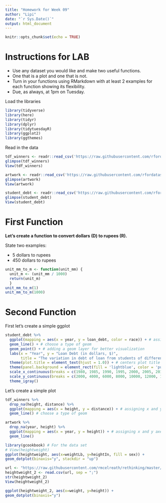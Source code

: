 ```yaml
---
title: "Homework for Week 09"
author: "Lipi"
date: "`r Sys.Date()`"
output: html_document
---
```


```r
knitr::opts_chunk$set(echo = TRUE)
```

# Instructions for LAB

- Use any dataset you would like and make two useful functions. 
- One that is a plot and one that is not. 
- Turn in your functions using RMarkdown with at least 2 examples for each function showing its flexibility. 
- Due, as always, at 1pm on Tuesday.


Load the libraries
```r
library(tidyverse)
library(here)
library(tidyr)
library(dplyr)
library(tidytuesdayR)
library(ggplot2)
library(ggthemes)
```

Read in the data

```r
tdf_winners <- readr::read_csv('https://raw.githubusercontent.com/rfordatascience/tidytuesday/master/data/2020/2020-04-07/tdf_winners.csv')
glimpse(tdf_winners)
View(tdf_winners)

```


```r
artwork <- readr::read_csv('https://raw.githubusercontent.com/rfordatascience/tidytuesday/master/data/2021/2021-01-12/artwork.csv')
glimpse(artwork)
View(artwork)
```


```r
student_debt <- readr::read_csv('https://raw.githubusercontent.com/rfordatascience/tidytuesday/master/data/2021/2021-02-09/student_debt.csv')
glimpse(student_debt)
View(student_debt)
```

# First Function

**Let's create a function to convert dollars (D) to rupees (R).**

State two examples: 

- 5 dollars to rupees
- 450 dollars to rupees

```r
unit_mm_to_m <- function(unit_mm) {
  unit_m <- (unit_mm / 1000)
  return(unit_m)
  }
unit_mm_to_m(1)
unit_mm_to_m(1000)
```

# Second Function

First let's create a simple ggplot

```r
student_debt %>%
  ggplot(mapping = aes(x = year, y = loan_debt, color = race)) + # assigning x and y axes
  geom_line() + # choose a type of geom
  geom_point() + # adding a geom layer for better visualization
  labs(x = "Year", y = "Loan Debt (in dollars, $)", 
       title = "The variation in debt of loan from students of different races") + # adds labels to axes
  theme(plot.title = element_text(hjust = 1.0)) + # centers plot title
  theme(panel.background = element_rect(fill = 'lightblue', color = 'purple')) +
  scale_x_continuous(breaks = c(1980, 1985, 1990, 1995, 2000, 2005, 2010, 2016, 2020)) + # set marks for x and y axes
  scale_y_continuous(breaks = c(2000, 4000, 6000, 8000, 10000, 12000, 14000, 16000)) +
  theme_igray()
```

Let's create a simple plot

```r
tdf_winners %>%
  drop_na(height, distance) %>%
  ggplot(mapping = aes(x = height, y = distance)) + # assigning x and y axes
  geom_line() # choose a type of geom
```

```r
artwork %>%
  drop_na(year, height) %>%
  ggplot(mapping = aes(x = year, y = height)) + # assigning x and y axes
  geom_line()
```

```r
library(gcookbook) # For the data set
# View(heightweight)
ggplot(heightweight, aes(x=weightLb, y=heightIn, fill = sex)) +
geom_dotplot(binaxis="y", stackdir = "up")
```

```r

url <- "https://raw.githubusercontent.com/rmcelreath/rethinking/master/data/Howell1.csv"
heightweight_2 <- read.csv(url, sep = ";")
str(heightweight_2)
View(heightweight_2)
```

```r
ggplot(heightweight_2, aes(x=weight, y=height)) +
geom_dotplot(binaxis="y")
```

